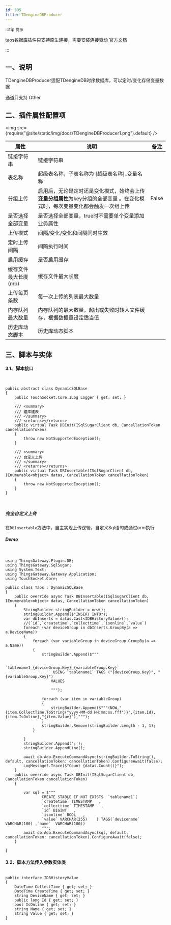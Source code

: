 ```yaml
---
id: 305
title: TDengineDBProducer
---
```




 :::tip `提示`

taos数据库插件只支持原生连接，需要安装连接驱动 [官方文档](https://docs.taosdata.com/develop/connect/#%E5%AE%89%E8%A3%85%E5%AE%A2%E6%88%B7%E7%AB%AF%E9%A9%B1%E5%8A%A8-taosc)

:::
 
## 一、说明

TDengineDBProducer适配TDengineDB时序数据库，可以定时/变化存储变量数据

通道只支持 Other 

## 二、插件属性配置项

<img src={require("@site/static/img/docs/TDengineDBProducer1.png").default} />

| 属性           |  说明                    | 备注|
| ---------------| --------------------------| ---|
| 链接字符串         | 链接字符串              ||
| 表名称         | 超级表名称，子表名称为 [超级表名称]_变量名称     |  |
| 分组上传         | 启用后，无论是定时还是变化模式，始终会上传**变量分组属性**为key分组的全部变量 。在变化模式时，每次变量变化都会触发一次组上传            | False |
| 是否选择全部变量         | 是否选择全部变量，true时不需要单个变量添加业务属性            |  |
| 上传模式         | 间隔/变化/变化和间隔同时生效            |  |
| 定时上传间隔         | 间隔执行时间           |  |
| 启用缓存         | 是否启用缓存           |  |
| 缓存文件最大长度(mb)         | 缓存文件最大长度           |  |
| 上传每页条数         | 每一次上传的列表最大数量           |  |
| 内存队列最大数量         | 内存队列的最大数量，超出或失败时转入文件缓存，根据数据量设定适当值           |  |
| 历史库动态脚本         | 历史库动态脚本           |  |

## 三、脚本与实体

#### 3.1、脚本接口
```


public abstract class DynamicSQLBase
{
    public TouchSocket.Core.ILog Logger { get; set; }

    /// <summary>
    /// 建库建表
    /// </summary>
    /// <returns></returns>
    public virtual Task DBInit(ISqlSugarClient db, CancellationToken cancellationToken)
    {
        throw new NotSupportedException();
    }

    /// <summary>
    /// 自定义上传
    /// </summary>
    /// <returns></returns>
    public virtual Task DBInsertable(ISqlSugarClient db, IEnumerable<object> datas, CancellationToken cancellationToken)
    {
        throw new NotSupportedException();
    }
}



```


##### 完全自定义上传

在``DBInsertable``方法中，自主实现上传逻辑，自定义Sql语句或通过orm执行


##### Demo

```


using ThingsGateway.Plugin.DB;
using ThingsGateway.SqlSugar;
using System.Text;
using ThingsGateway.Gateway.Application;
using TouchSocket.Core;

public class Taos : DynamicSQLBase
{
    public override async Task DBInsertable(ISqlSugarClient db, IEnumerable<object> datas, CancellationToken cancellationToken)
    {
        StringBuilder stringBuilder = new();
        stringBuilder.Append($"INSERT INTO");
        var dbInserts = datas.Cast<IDBHistoryValue>();
        //(`id`,`createtime`,`collecttime`,`isonline`,`value`) 
        foreach (var deviceGroup in dbInserts.GroupBy(a => a.DeviceName))
        {
            foreach (var variableGroup in deviceGroup.GroupBy(a => a.Name))
            {
                stringBuilder.Append($"""

                     `tablename1_{deviceGroup.Key}_{variableGroup.Key}` 
                     USING `tablename1` TAGS ("{deviceGroup.Key}", "{variableGroup.Key}") 
                    VALUES 

                    """);

                foreach (var item in variableGroup)
                {
                    stringBuilder.Append($"""(NOW,"{item.CollectTime.ToString("yyyy-MM-dd HH:mm:ss.fff")}",{item.Id},{item.IsOnline},"{item.Value}"),""");
                }
                stringBuilder.Remove(stringBuilder.Length - 1, 1);
            }

        }
        stringBuilder.Append(';');
        stringBuilder.AppendLine();

        await db.Ado.ExecuteCommandAsync(stringBuilder.ToString(), default, cancellationToken: cancellationToken).ConfigureAwait(false);
        LogMessage?.Trace($"Count {datas.Count()}");
    }
    public override async Task DBInit(ISqlSugarClient db, CancellationToken cancellationToken)
    {

        var sql = $"""
                CREATE STABLE IF NOT EXISTS  `tablename1`(
                `createtime` TIMESTAMP   ,
                `collecttime` TIMESTAMP   ,
                `id` BIGINT   ,
                `isonline` BOOL   ,
                `value` VARCHAR(255)    ) TAGS(`devicename`  VARCHAR(100) ,`name`  VARCHAR(100))
                """;
        await db.Ado.ExecuteCommandAsync(sql, default, cancellationToken: cancellationToken).ConfigureAwait(false);
    }

}

```



#### 3.2、脚本方法传入参数实体类


```

public interface IDBHistoryValue
{
    DateTime CollectTime { get; set; }
    DateTime CreateTime { get; set; }
    string DeviceName { get; set; }
    public long Id { get; set; }
    bool IsOnline { get; set; }
    string Name { get; set; }
    string Value { get; set; }
}



```